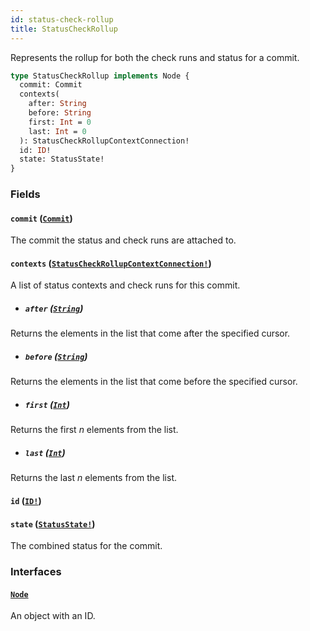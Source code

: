 ```yaml
---
id: status-check-rollup
title: StatusCheckRollup
---
```


Represents the rollup for both the check runs and status for a commit.

```graphql
type StatusCheckRollup implements Node {
  commit: Commit
  contexts(
    after: String
    before: String
    first: Int = 0
    last: Int = 0
  ): StatusCheckRollupContextConnection!
  id: ID!
  state: StatusState!
}
```

### Fields

#### `commit` ([`Commit`](/docs/api/objects/commit))

The commit the status and check runs are attached to.

#### `contexts` ([`StatusCheckRollupContextConnection!`](/docs/api/objects/status-check-rollup-context-connection))

A list of status contexts and check runs for this commit.

- ##### `after` ([`String`](/docs/api/scalars/string))

Returns the elements in the list that come after the specified cursor.

- ##### `before` ([`String`](/docs/api/scalars/string))

Returns the elements in the list that come before the specified cursor.

- ##### `first` ([`Int`](/docs/api/scalars/int))

Returns the first _n_ elements from the list.

- ##### `last` ([`Int`](/docs/api/scalars/int))

Returns the last _n_ elements from the list.

#### `id` ([`ID!`](/docs/api/scalars/id))

#### `state` ([`StatusState!`](/docs/api/enums/status-state))

The combined status for the commit.

### Interfaces

#### [`Node`](/docs/api/interfaces/node)

An object with an ID.
